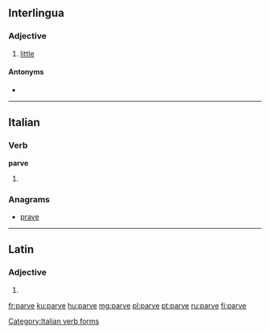 ==Interlingua==

===Adjective===
{{ia-adj|minor|sup2=minime}}

# [[little]]

====Antonyms====
* {{l|ia|grande}}

----

==Italian==

===Verb===
'''parve'''

# {{conjugation of|parere||3|s|[[past historic]]|lang=it}}

===Anagrams===
* [[prave#Italian|prave]]

[[Category:Italian verb forms]]

----

==Latin==

===Adjective===
{{la-adj-form|parve}}

# {{inflection of|parvus|parvus|voc|m||s|lang=la}}

[[fr:parve]]
[[ku:parve]]
[[hu:parve]]
[[mg:parve]]
[[pl:parve]]
[[pt:parve]]
[[ru:parve]]
[[fi:parve]]